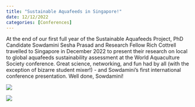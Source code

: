 ```yaml
---
title: "Sustainable Aquafeeds in Singapore!"
date: 12/12/2022
categories: [Conferences]
---
```


::: {layout-ncol="2"}
At the end of our first full year of the Sustainable Aquafeeds Project, PhD Candidate Sowdamini Sesha Prasad and Research Fellow Rich Cottrell travelled to Singapore in December 2022 to present their research on local to global aquafeeds sustainability assessment at the World Aquaculture Society conference. Great science, networking, and fun had by all (with the exception of bizarre student mixer!) - and Sowdamini's first international conference presentation. Well done, Sowdamini!

![](/images/events%20photos/sowds_rich_WAS.jpg)
:::

::: {layout-ncol="1"}
![](/images/events%20photos/sowds_WAS_small.jpg)
:::
